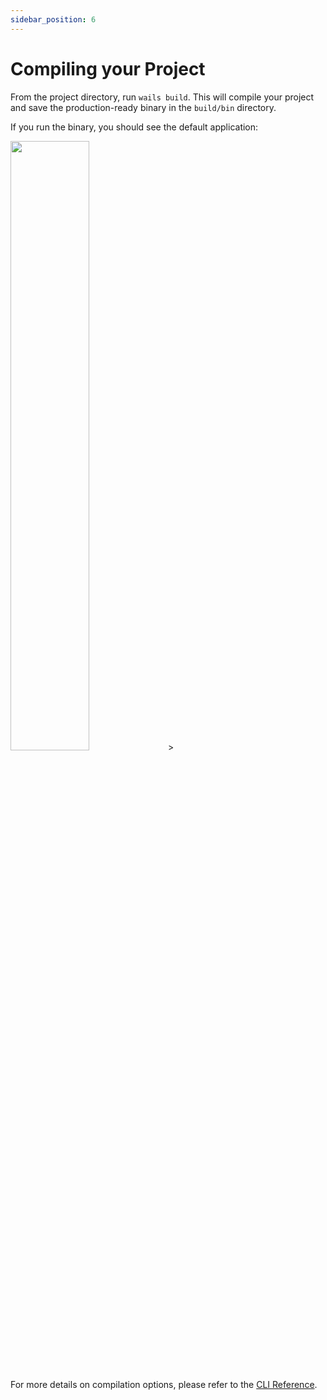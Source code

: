 ```yaml
---
sidebar_position: 6
---
```


# Compiling your Project

From the project directory, run `wails build`. This will compile your project and save the production-ready binary in the `build/bin` directory.

If you run the binary, you should see the default application:

<div class="text--center">
    <img src="/img/defaultproject.png" width="50%" style={{"box-shadow": "rgb(255 255 255 / 20%) 0px 4px 8px 0px, rgb(104 104 104) 0px 6px 20px 0px"}}/>>
</div>

<br/>


For more details on compilation options, please refer to the [CLI Reference](../reference/cli.mdx#build).

